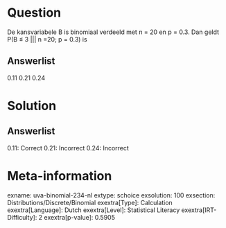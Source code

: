 Question
========

De kansvariabele B is binomiaal verdeeld met n = 20 en p = 0.3. Dan
geldt P(B ≤ 3 \|\|\| n =20; p = 0.3) is

Answerlist
----------

0.11
0.21
0.24

Solution
========

Answerlist
----------

0.11: Correct
0.21: Incorrect
0.24: Incorrect

Meta-information
================
exname: uva-binomial-234-nl
extype: schoice
exsolution: 100
exsection: Distributions/Discrete/Binomial
exextra[Type]: Calculation
exextra[Language]: Dutch
exextra[Level]: Statistical Literacy
exextra[IRT-Difficulty]: 2
exextra[p-value]: 0.5905
